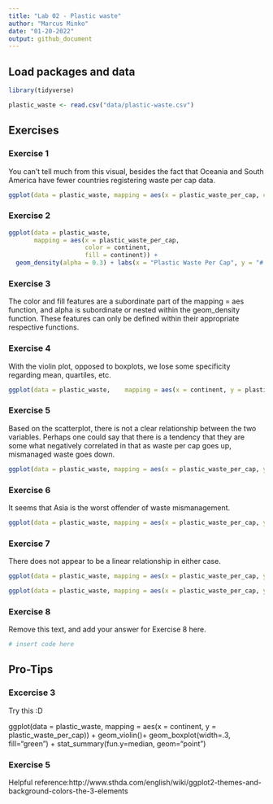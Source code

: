```yaml
---
title: "Lab 02 - Plastic waste"
author: "Marcus Minko"
date: "01-20-2022"
output: github_document
---
```


## Load packages and data

```r
library(tidyverse) 
```

```r
plastic_waste <- read.csv("data/plastic-waste.csv")
```

## Exercises

### Exercise 1

You can't tell much from this visual, besides the fact that Oceania and South America have fewer countries registering waste per cap data.

```r
ggplot(data = plastic_waste, mapping = aes(x = plastic_waste_per_cap, color = continent, fill = continent)) + geom_histogram() + facet_wrap(~ continent) + labs(x = "Plastic Waste Per Cap", y = "Amount", title = "Plastic Waste by Continent")
```

### Exercise 2

```r
ggplot(data = plastic_waste, 
       mapping = aes(x = plastic_waste_per_cap, 
                     color = continent, 
                     fill = continent)) +
  geom_density(alpha = 0.3) + labs(x = "Plastic Waste Per Cap", y = "# of countries", title = "Plastic Waste by Continent")
```

### Exercise 3

The color and fill features are a subordinate part of the mapping = aes 
function, and alpha is subordinate or nested within the geom_density function. These features can only be defined within their appropriate respective functions.

### Exercise 4

With the violin plot, opposed to boxplots, we lose some specificity regarding mean, quartiles, etc.

```r
ggplot(data = plastic_waste,    mapping = aes(x = continent, y = plastic_waste_per_cap, color = continent, fill = continent)) + geom_violin() + labs(x = "Continent", y = "Plastic Waste Per Cap", title = "Plastic Waste by Continent") 

```

### Exercise 5

Based on the scatterplot, there is not a clear relationship between the two variables. Perhaps one could say that there is a tendency that they are some what negatively correlated in that as waste per cap goes up, mismanaged waste goes down.

```r
ggplot(data = plastic_waste, mapping = aes(x = plastic_waste_per_cap, y = mismanaged_plastic_waste)) + geom_point() + labs(x = "Plastic Waste Per Cap", y = "Mismanaged Plastic Waste", title = "Plastic Waste x Mismanaged Plastic Waste")
```

### Exercise 6

It seems that Asia is the worst offender of waste mismanagement.

```r
ggplot(data = plastic_waste, mapping = aes(x = plastic_waste_per_cap, y = mismanaged_plastic_waste, color = continent, shape = continent)) + geom_point() + scale_color_viridis_d() + labs(x = "Plastic Waste Per Cap", y = "# of countries", title = "Plastic Waste x Mismanaged Plastic Waste")
```

### Exercise 7

There does not appear to be a linear relationship in either case.

```r
ggplot(data = plastic_waste, mapping = aes(x = plastic_waste_per_cap, y = total_pop, color = continent, shape = continent)) + geom_point() + scale_color_viridis_d() + labs(x = "Plastic Waste Per Cap", y = "Total Population", title = "Plastic Waste x Total Population")
```

```r
ggplot(data = plastic_waste, mapping = aes(x = plastic_waste_per_cap, y = coastal_pop, color = continent, shape = continent)) + geom_point() + scale_color_viridis_d() + labs(x = "Plastic Waste Per Cap", y = "Total Population", title = "Plastic Waste x Coastal Population")
```

### Exercise 8

Remove this text, and add your answer for Exercise 8 here.

```r
# insert code here
```

## Pro-Tips

### Excercise 3

Try this :D

ggplot(data = plastic_waste, 
       mapping = aes(x = continent, 
                     y = plastic_waste_per_cap)) +
  geom_violin()+
  geom_boxplot(width=.3, fill="green") +
  stat_summary(fun.y=median, geom="point") 
  
### Exercise 5 

Helpful reference:http://www.sthda.com/english/wiki/ggplot2-themes-and-background-colors-the-3-elements



